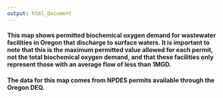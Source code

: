 ```yaml
---
output: html_document
---
```


#### This map shows permitted biochemical oxygen demand for wastewater facilities in Oregon that discharge to surface waters. It is important to note that this is the maximum permitted value allowed for each permit, not the total biochemical oxygen demand, and that these facilities only represent those with an average flow of less than 1MGD.

#### The data for this map comes from NPDES permits available through the Oregon DEQ.